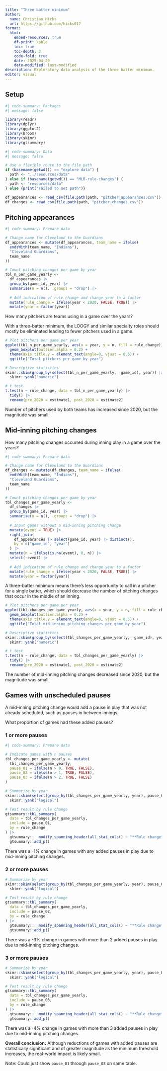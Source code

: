 ```yaml
---
title: "Three batter minimum"
author:
  name: Christian Hicks
  url: https://github.com/hicks017
format:
  html:
    embed-resources: true
    df-print: kable
    toc: true
    toc-depth: 3
    code-fold: true
    date: 2025-04-29
    date-modified: last-modified
description: Exploratory data analysis of the three batter minimum.
editor: visual
---
```


## Setup

```r
#| code-summary: Packages
#| message: false

library(readr)
library(dplyr)
library(ggplot2)
library(broom)
library(skimr)
library(gtsummary)
```

```r
#| code-summary: Data
#| message: false

# Use a flexible route to the file path
if (basename(getwd()) == "explore data") {
  path <- "../resources/data"
} else if (basename(getwd()) == "MLB-rule-changes") {
  path <- "resources/data"
} else {print("Failed to set path")}

df_appearances <- read_csv(file.path(path, "pitcher_appearances.csv"))
df_changes <- read_csv(file.path(path, "pitcher_changes.csv"))
```

## Pitching appearances

```r
#| code-summary: Prepare data

# Change name for Cleveland to the Guardians
df_appearances <- mutate(df_appearances, team_name = ifelse(
  endsWith(team_name, "Indians"),
  "Cleveland Guardians",
  team_name
))

# Count pitching changes per game by year
tbl_n_per_game_yearly <- 
  df_appearances |>
  group_by(game_id, year) |>
  summarise(n = n(), .groups = "drop") |>
  
  # Add indication of rule change and change year to a factor
  mutate(rule_change = ifelse(year < 2020, FALSE, TRUE)) |>
  mutate(year = factor(year))
```

How many pitchers are teams using in a game over the years?

With a three-batter minimum, the LOOGY and similar specialty roles should mostly be eliminated leading to fewer pitchers used in a game.

```r
# Plot pitchers per game per year
ggplot(tbl_n_per_game_yearly, aes(x = year, y = n, fill = rule_change)) +
  geom_boxplot(outlier.alpha = 0.2) +
  theme(axis.title.y = element_text(angle=0, vjust = 0.5)) +
  ggtitle("Total pitchers per game by year")

# Descriptive statistics
skimr::skim(group_by(select(tbl_n_per_game_yearly, -game_id), year)) |> 
  skimr::yank("numeric")

# t test
t.test(n ~ rule_change, data = tbl_n_per_game_yearly) |>
  tidy() |>
  rename(pre_2020 = estimate1, post_2020 = estimate2)
```

Number of pitchers used by both teams has increased since 2020, but the magnitude was small.

## Mid-inning pitching changes

How many pitching changes occurred during inning play in a game over the years?

```r
#| code-summary: Prepare data

# Change name for Cleveland to the Guardians
df_changes <- mutate(df_changes, team_name = ifelse(
  endsWith(team_name, "Indians"),
  "Cleveland Guardians",
  team_name
))

# Count pitching changes per game by year
tbl_changes_per_game_yearly <- 
  df_changes |>
  group_by(game_id, year) |>
  summarise(n = n(), .groups = "drop") |>
  
  # Input games without a mid-inning pitching change
  mutate(event = TRUE) |>
  right_join(
    df_appearances |> select(game_id, year) |> distinct(),
    by = c("game_id", "year")
  ) |>
  mutate(n = ifelse(is.na(event), 0, n)) |>
  select(-event) |>
  
  # Add indication of rule change and change year to a factor
  mutate(rule_change = ifelse(year < 2020, FALSE, TRUE)) |>
  mutate(year = factor(year))
```

A three-batter minimum means there's less opportunity to call in a pitcher for a single batter, which should decrease the number of pitching changes that occur in the middle of an inning.

```r
# Plot pitchers per game per year
ggplot(tbl_changes_per_game_yearly, aes(x = year, y = n, fill = rule_change)) +
  geom_boxplot(outlier.alpha = 0.2) +
  theme(axis.title.y = element_text(angle=0, vjust = 0.5)) +
  ggtitle("Total mid-inning pitching changes per game by year")

# Descriptive statistics
skimr::skim(group_by(select(tbl_changes_per_game_yearly, -game_id), year)) |> 
  skimr::yank("numeric")

# t test
t.test(n ~ rule_change, data = tbl_changes_per_game_yearly) |>
  tidy() |>
  rename(pre_2020 = estimate1, post_2020 = estimate2)
```

The number of mid-inning pitching changes decreased since 2020, but the magnitude was small.

## Games with unscheduled pauses

A mid-inning pitching change would add a pause in play that was not already scheduled, such as pauses in between innings.

What proportion of games had these added pauses?

### 1 or more pauses

```r
#| code-summary: Prepare data

# Indicate games with n pauses
tbl_changes_per_game_yearly <- mutate(
  tbl_changes_per_game_yearly,
  pause_01 = ifelse(n > 0, TRUE, FALSE),
  pause_02 = ifelse(n > 1, TRUE, FALSE),
  pause_03 = ifelse(n > 2, TRUE, FALSE)
)

# Summarize by year
skimr::skim(select(group_by(tbl_changes_per_game_yearly, year), pause_01, year)) |>
  skimr::yank("logical")

# Test result by rule change
gtsummary::tbl_summary(
  data = tbl_changes_per_game_yearly,
  include = pause_01,
  by = rule_change
) |>
  gtsummary::  modify_spanning_header(all_stat_cols() ~ "**Rule change**") |>
  gtsummary::add_p()
```

There was a -1% change in games with any added pauses in play due to mid-inning pitching changes.

### 2 or more pauses

```r
# Summarize by year
skimr::skim(select(group_by(tbl_changes_per_game_yearly, year), pause_02, year)) |>
  skimr::yank("logical")

# Test result by rule change
gtsummary::tbl_summary(
  data = tbl_changes_per_game_yearly,
  include = pause_02,
  by = rule_change
) |>
  gtsummary::  modify_spanning_header(all_stat_cols() ~ "**Rule change**") |>
  gtsummary::add_p()
```

There was a -3% change in games with more than 2 added pauses in play due to mid-inning pitching changes.

### 3 or more pauses

```r
# Summarize by year
skimr::skim(select(group_by(tbl_changes_per_game_yearly, year), pause_03, year)) |>
  skimr::yank("logical")

# Test result by rule change
gtsummary::tbl_summary(
  data = tbl_changes_per_game_yearly,
  include = pause_03,
  by = rule_change
) |>
  gtsummary::  modify_spanning_header(all_stat_cols() ~ "**Rule change**") |>
  gtsummary::add_p()
```

There was a -4% change in games with more than 3 added pauses in play due to mid-inning pitching changes.

**Overall conclusion:** Although reductions of games with added pauses are statistically significant and of greater magnitude as the minimum threshold increases, the real-world impact is likely small.

Note: Could just show `pause_01` through `pause_03` on same table.

